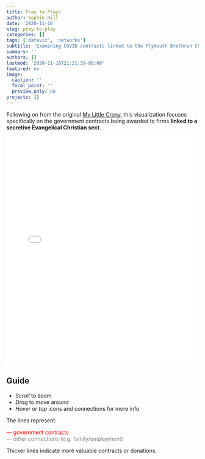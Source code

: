 ```yaml
---
title: Pray to Play?
author: Sophie Hill
date: '2020-11-16'
slug: pray-to-play
categories: []
tags: ['dataviz', 'networks']
subtitle: 'Examining COVID contracts linked to the Plymouth Brethren Christian Church'
summary: ''
authors: []
lastmod: '2020-11-16T21:21:39-05:00'
featured: no
image:
  caption: ''
  focal_point: ''
  preview_only: no
projects: []
---
```


Following on from the original [My Little Crony](https://www.sophie-e-hill.com/post/my-little-crony/), this visualization focuses specifically on the government contracts being awarded to firms **linked to a secretive Evangelical Christian sect**.


<iframe style="border: 0; width:100%; height:600px; overflow:hidden;" src="/files/pbcc.html"></iframe>
    
## Guide
- *Scroll* to zoom
- *Drag* to move around
- *Hover* or *tap* icons and connections for more info

The lines represent:

<span style="color: red;"> &horbar; government contracts</span> \
<span style="color: grey;">&horbar; other connections (e.g. family/employment)</span> 

   
Thicker lines indicate more valuable contracts or donations.

        
